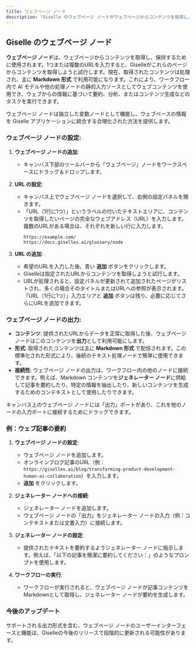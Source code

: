 ```yaml
---
title: ウェブページ ノード
description: "Giselle のウェブページ ノードがウェブページからコンテンツを取得し、AI ワークフローで静的入力として使用する方法を学びます。"
---
```


## Giselle のウェブページ ノード

**ウェブページ ノード**は、ウェブページからコンテンツを取得し、保持するために使用されます。1つまたは複数のURLを入力すると、Giselleがこれらのページからコンテンツを取得しようと試行します。現在、取得されたコンテンツは処理され、主に **Markdown 形式** で利用可能になります。これにより、ワークフロー内で AI モデルや他の処理ノードの静的入力ソースとしてウェブコンテンツを使用でき、ウェブからの情報に基づいて要約、分析、またはコンテンツ生成などのタスクを実行できます。

ウェブページ ノードは独立した変数ノードとして機能し、ウェブベースの情報を Giselle アプリケーションに統合する合理化された方法を提供します。

### ウェブページ ノードの設定:

1.  **ウェブページ ノードの追加**:
    *   キャンバス下部のツールバーから「ウェブページ」ノードをワークスペースにドラッグ＆ドロップします。

2.  **URL の設定**:
    *   キャンバス上でウェブページ ノードを選択して、右側の設定パネルを開きます。
    *   「URL（1行に1つ）」というラベルの付いたテキストエリアに、コンテンツを取得したいページの完全なウェブアドレス（URL）を入力します。複数のURLがある場合は、それぞれを新しい行に入力します。
        ```
        https://example.com/
        https://docs.giselles.ai/glossary/node
        ```

3.  **URL の追加**:
    *   希望のURLを入力した後、青い **追加** ボタンをクリックします。
    *   Giselleは指定されたURLからコンテンツを取得しようと試行します。
    *   URLが処理されると、設定パネルが更新されて追加されたページがリストされ、多くの場合そのタイトルまたはURLへの参照が表示されます。「URL（1行に1つ）」入力エリアと **追加** ボタンは残り、必要に応じてさらにURLを追加できます。

### ウェブページ ノードの出力:

*   **コンテンツ**: 提供されたURLからデータを正常に取得した後、ウェブページ ノードはこのコンテンツを**出力**として利用可能にします。
*   **形式**: 取得されたコンテンツは主に **Markdown 形式** で配信されます。この標準化された形式により、後続のテキスト処理ノードで簡単に使用できます。
*   **接続性**: ウェブページ ノードの出力は、ワークフロー内の他のノードに接続できます。例えば、Markdown コンテンツを**ジェネレーター ノード**に供給して記事を要約したり、特定の情報を抽出したり、新しいコンテンツを生成するためのコンテキストとして使用したりできます。

キャンバス上のウェブページ ノードには「出力」ポートがあり、これを他のノードの入力ポートに接続するためにドラッグできます。

### 例：ウェブ記事の要約

1.  **ウェブページ ノードの設定**:
    *   ウェブページ ノードを追加します。
    *   オンラインブログ記事のURL（例：`https://giselles.ai/blog/transforming-product-development-human-ai-collaboration`）を入力します。
    *   **追加** をクリックします。

2.  **ジェネレーター ノードへの接続**:
    *   ジェネレーター ノードを追加します。
    *   ウェブページ ノードの「出力」をジェネレーター ノードの入力（例：コンテキストまたは文書入力）に接続します。

3.  **ジェネレーター ノードの設定**:
    *   提供されたテキストを要約するようジェネレーター ノードに指示します。例えば、「以下の記事を簡潔に要約してください：」のようなプロンプトを使用します。

4.  **ワークフローの実行**:
    *   ワークフローが実行されると、ウェブページ ノードが記事コンテンツをMarkdownとして取得し、ジェネレーター ノードが要約を生成します。

### 今後のアップデート

サポートされる出力形式を含む、ウェブページ ノードのユーザーインターフェースと機能は、Giselleの今後のリリースで段階的に更新される可能性があります。
